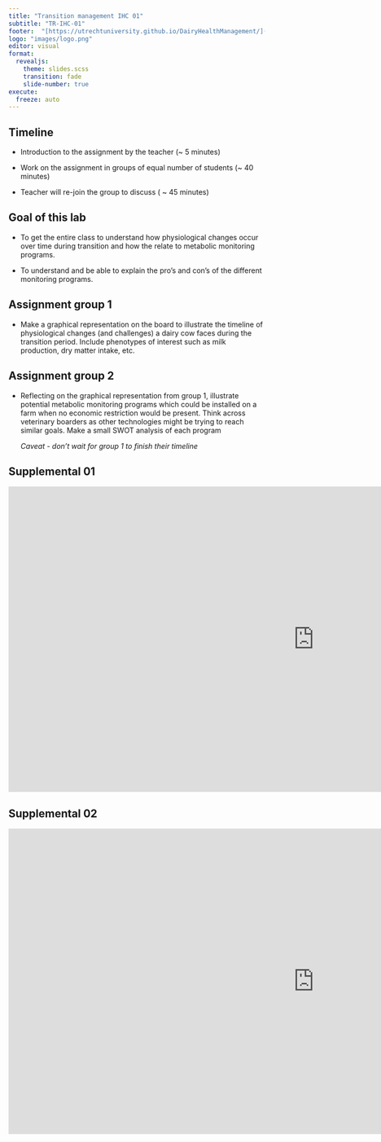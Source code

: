 ```yaml
---
title: "Transition management IHC 01"
subtitle: "TR-IHC-01"
footer:  "[https://utrechtuniversity.github.io/DairyHealthManagement/](https://utrechtuniversity.github.io/DairyHealthManagement/)"
logo: "images/logo.png"
editor: visual
format: 
  revealjs: 
    theme: slides.scss
    transition: fade
    slide-number: true
execute:
  freeze: auto
---
```


## **Timeline**

-   Introduction to the assignment by the teacher (\~ 5 minutes)

-   Work on the assignment in groups of equal number of students (\~ 40 minutes)

-   Teacher will re-join the group to discuss ( \~ 45 minutes)

## Goal of this lab

-   To get the entire class to understand how physiological changes occur over time during transition and how the relate to metabolic monitoring programs.

-   To understand and be able to explain the pro's and con's of the different monitoring programs.

## **Assignment group 1**

-   Make a graphical representation on the board to illustrate the timeline of physiological changes (and challenges) a dairy cow faces during the transition period. Include phenotypes of interest such as milk production, dry matter intake, etc.

## **Assignment group 2**

-   Reflecting on the graphical representation from group 1, illustrate potential metabolic monitoring programs which could be installed on a farm when no economic restriction would be present. Think across veterinary boarders as other technologies might be trying to reach similar goals. Make a small SWOT analysis of each program

    *Caveat - don't wait for group 1 to finish their timeline*

## Supplemental 01

```{=html}
<iframe src="https://prezi.com/p/embed/7gQtib7vnib2Vqo2KDaj/" id="iframe_container" frameborder="0" webkitallowfullscreen="" mozallowfullscreen="" allowfullscreen="" allow="autoplay; fullscreen" height="600" width="1200"></iframe>
```
## Supplemental 02

```{=html}
<iframe src="https://prezi.com/p/embed/KSNWf7pGz7UkF8M2w1V6/" id="iframe_container" frameborder="0" webkitallowfullscreen="" mozallowfullscreen="" allowfullscreen="" allow="autoplay; fullscreen" height="600" width="1200"></iframe>
```
